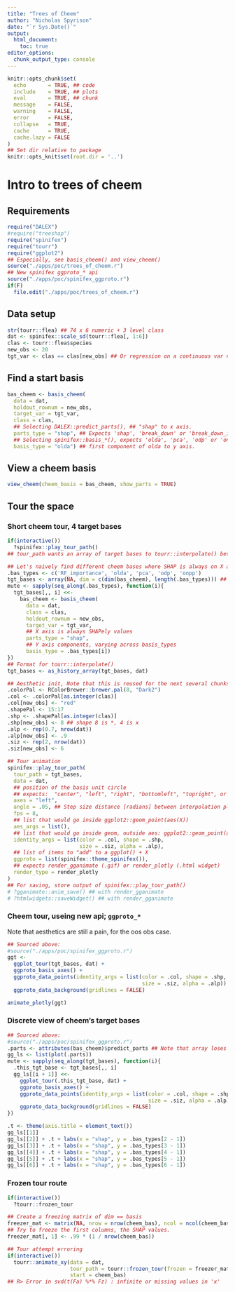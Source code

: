 ```yaml
---
title: "Trees of Cheem"
author: "Nicholas Spyrison"
date: "`r Sys.Date()`"
output:
  html_document:
    toc: true
editor_options: 
  chunk_output_type: console
---
```

<!--   #rmarkdown::html_vignette -->
<!-- # vignette: > -->
<!-- #   %\VignetteIndexEntry{spinifex} -->
<!-- #   %\VignetteEngine{knitr::rmarkdown} -->
<!-- #   %\VignetteEncoding{UTF-8}{inputenc} -->
<!-- #   \usepackage[utf8]{inputenc} -->

<!-- #Example vignette: 
https://github.com/njtierney/naniar/blob/master/vignettes/getting-started-w-naniar.Rmd -->
```r
knitr::opts_chunk$set(
  echo       = TRUE, ## code
  include    = TRUE, ## plots
  eval       = TRUE, ## chunk
  message    = FALSE,
  warning    = FALSE,
  error      = FALSE,
  collapse   = TRUE,
  cache      = TRUE,
  cache.lazy = FALSE
)
## Set dir relative to package
knitr::opts_knit$set(root.dir = '..')
```

# Intro to trees of cheem

## Requirements

```R
require("DALEX")
#require("treeshap")
require("spinifex")
require("tourr")
require("ggplot2")
## Especially, see basis_cheem() and view_cheem()
source("./apps/poc/trees_of_cheem.r")
## New spinifex ggproto_* api
source("./apps/poc/spinifex_ggproto.r")
if(F)
  file.edit("./apps/poc/trees_of_cheem.r")
```

## Data setup

```R
str(tourr::flea) ## 74 x 6 numeric + 3 level class
dat <- spinifex::scale_sd(tourr::flea[, 1:6])
clas <- tourr::flea$species
new_obs <- 20
tgt_var <- clas == clas[new_obs] ## Or regression on a continuous var not in data.
```

## Find a start basis

```r
bas_cheem <- basis_cheem(
  data = dat,
  holdout_rownum = new_obs,
  target_var = tgt_var,
  class = clas,
  ## Selecting DALEX::predict_parts(), ## "shap" to x axis.
  parts_type = "shap", ## Expects 'shap', 'break_down' or 'break_down_interactions'
  ## Selecting spinifex::basis_*(), expects 'olda', 'pca', 'odp' or 'onpp'
  basis_type = "olda") ## first component of olda to y axis.
```

## View a cheem basis

```r
view_cheem(cheem_basis = bas_cheem, show_parts = TRUE)
```


## Tour the space

### Short cheem tour, 4 target bases

```r
if(interactive())
  ?spinifex::play_tour_path()
## tour_path wants an array of target bases to tourr::interpolate() between.

## Let's naively find different cheem bases where SHAP is always on X and we find different first components for Y.
.bas_types <- c('RF_importance', 'olda', 'pca', 'odp', 'onpp')
tgt_bases <- array(NA, dim = c(dim(bas_cheem), length(.bas_types))) ## init
mute <- sapply(seq_along(.bas_types), function(i){
  tgt_bases[,, i] <<-
    bas_cheem <- basis_cheem(
      data = dat,
      class = clas,
      holdout_rownum = new_obs,
      target_var = tgt_var,
      ## X axis is always SHAPely values
      parts_type = "shap",
      ## Y axis components, varying across basis_types
      basis_type = .bas_types[i])
})
## Format for tourr::interpolate() 
tgt_bases <- as_history_array(tgt_bases, dat)

## Aesthetic init, Note that this is reused for the next several chunks in the `identity_args`
.colorPal <- RColorBrewer::brewer.pal(8, "Dark2")
.col <- .colorPal[as.integer(clas)]
.col[new_obs] <- "red"
.shapePal <- 15:17
.shp <- .shapePal[as.integer(clas)]
.shp[new_obs] <- 8 ## shape 8 is *, 4 is x
.alp <- rep(0.7, nrow(dat))
.alp[new_obs] <- .9
.siz <- rep(2, nrow(dat))
.siz[new_obs] <- 6

## Tour animation
spinifex::play_tour_path(
  tour_path = tgt_bases,
  data = dat,
  ## position of the basis unit circle
  ## expects:  "center", "left", "right", "bottomleft", "topright", or "off"
  axes = "left", 
  angle = .05, ## Step size distance [radians] between interpolation planes
  fps = 8, 
  ## list that would go inside ggplot2::geom_point(aes(X))
  aes_args = list(), 
  ## list that would go inside geom, outside aes: ggplot2::geom_point(aes(), X)
  identity_args = list(color = .col, shape = .shp,
                       size = .siz, alpha = .alp),
  ## list of items to "add" to a ggplot() + X
  ggproto = list(spinifex::theme_spinifex()),
  ## expects render_gganimate (.gif) or render_plotly (.html widget)
  render_type = render_plotly
)
## For saving, store output of spinifex::play_tour_path()
# ?gganimate::anim_save() ## with render_gganimate
# ?htmlwidgets::saveWidget() ## with render_gganimate
```

### Cheem tour, useing new api; `ggproto_*` 

Note that aesthetics are still a pain, for the oos obs case.

```r
## Sourced above:
#source("./apps/poc/spinifex_ggproto.r")
ggt <-
  ggplot_tour(tgt_bases, dat) +
  ggproto_basis_axes() +
  ggproto_data_points(identity_args = list(color = .col, shape = .shp,
                                           size = .siz, alpha = .alp)) +
  ggproto_data_background(gridlines = FALSE)

animate_plotly(ggt)
```

### Discrete view of cheem's target bases

```r
## Sourced above:
#source("./apps/poc/spinifex_ggproto.r")
.parts <- attributes(bas_cheem)$predict_parts ## Note that array loses predicted parts
gg_ls <- list(plot(.parts))
mute <- sapply(seq_along(tgt_bases), function(i){
  .this_tgt_base <- tgt_bases[,, i]
  gg_ls[[i + 1]] <<-
    ggplot_tour(.this_tgt_base, dat) +
    ggproto_basis_axes() +
    ggproto_data_points(identity_args = list(color = .col, shape = .shp,
                                             size = .siz, alpha = .alp)) +
    ggproto_data_background(gridlines = FALSE)
})

.t <- theme(axis.title = element_text())
gg_ls[[1]]
gg_ls[[2]] + .t + labs(x = "shap", y = .bas_types[2 - 1])
gg_ls[[3]] + .t + labs(x = "shap", y = .bas_types[3 - 1])
gg_ls[[4]] + .t + labs(x = "shap", y = .bas_types[4 - 1])
gg_ls[[5]] + .t + labs(x = "shap", y = .bas_types[5 - 1])
gg_ls[[6]] + .t + labs(x = "shap", y = .bas_types[6 - 1])
``` 

### Frozen tour route

```r
if(interactive())
  ?tourr::frozen_tour

## Create a freezing matrix of dim == basis
freezer_mat <- matrix(NA, nrow = nrow(cheem_bas), ncol = ncol(cheem_bas))
## Try to freeze the first columns, the SHAP values.
freezer_mat[, 1] <- .99 * (1 / nrow(cheem_bas))

## Tour attempt erroring
if(interactive())
  tourr::animate_xy(data = dat,
                    tour_path = tourr::frozen_tour(frozen = freezer_mat),
                    start = cheem_bas)
## R> Error in svd(t(Fa) %*% Fz) : infinite or missing values in 'x'
```

